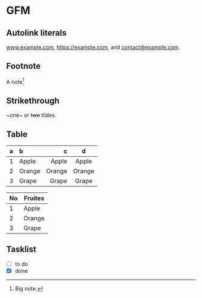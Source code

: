 # GFM

## Autolink literals

www.example.com, https://example.com, and contact@example.com.

## Footnote

A note[^1]

[^1]: Big note.

## Strikethrough

~one~ or ~~two~~ tildes.

## Table

| a | b  |  c |  d  |
| - | :- | -: | :-: |
| 1 | Apple   | Apple   | Apple   |
| 2 | Orange  | Orange   | Orange   |
| 3 | Grape   | Grape   | Grape   |

| No  | Fruites |
| --- | ------- |
| 1   | Apple   |
| 2   | Orange  |
| 3   | Grape   |

## Tasklist

* [ ] to do
* [x] done